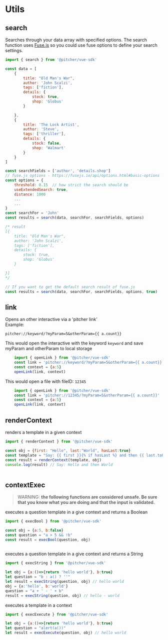 
<Meta title="Documentation/Utils" />

# Utils

## search

Searches through your data array with specified options. The search function uses [Fuse.js](https://fusejs.io/) so you could use fuse options to define your search settings.


```javascript
import { search } from '@pitcher/vue-sdk'

const data = [
    {
        title: "Old Man's War",
        author: 'John Scalzi',
        tags: ['fiction'],
        details: {
            stock: true,
            shop: 'Globus'
        }

    },
    {
        title: 'The Lock Artist',
        author: 'Steve',
        tags: ['thriller'],
        details: {
            stock: false,
            shop: 'Walmart'
        }
    }
]

const searchFields = ['author', 'details.shop']
// fuse.js options - https://fusejs.io/api/options.html#basic-options
const options = {
    threshold: 0.15  // how strict the search should be
    useExtendedSearch: true,
    distance: 1000
    ...
    ...
}
const searchFor = 'John'
const results = search(data, searchFor, searchFields, options)

/* result
[{
    title: "Old Man's War",
    author: 'John Scalzi',
    tags: ['fiction'],
    details: {
        stock: true,
        shop: 'Globus'
    }

}]
*/

// If you want to get the default search result of fuse.js
const results = search(data, searchFor, searchFields, options, true)
```


## link

Opens an other interactive via a 'pitcher link'  
Example:

`pitcher://keyword/?myParam=5&otherParam={{ a.count}}`

This would open the interactive with the keyword `keyword` and save myParam and otherParam to local storage

```javascript
    import { openLink } from '@pitcher/vue-sdk'
    const link = 'pitcher://keyword/?myParam=5&otherParam={{ a.count}}'
    const context = {a:5}
    openLink(link, context)
```

This would open a file with fileID: `12345`

```javascript
    import { openLink } from '@pitcher/vue-sdk'
    const link = 'pitcher://12345/?myParam=5&otherParam={{ a.count}}'
    const context = {a:5}
    openLink(link, context)
```


## renderContext

renders a template in a given context

```javascript
import { renderContext } from '@pitcher/vue-sdk'

const obj = {first: "Hello", last:"World", hasLast:true}
const template = "Say: {{ first }}{% if hasLast %} and then {{ last.toUpperCase() }}{% endif %}"
const result = renderContext(template, obj)
console.log(result) // Say: Hello and then World
    
```



## contextExec

> WARNING: **the following functions are considered unsafe. Be sure that you know what you are doing and that the input is validated.**

executes a question template in a give context and returns a Boolean

```javascript
import { execBool } from '@pitcher/vue-sdk'

const obj = {a:5, b:false}
const question = "a > 5 && !b"
const result = execBool(question, obj)
    
``` 
executes a question template in a give context and returns a String

```javascript
import { execString } from '@pitcher/vue-sdk'

let obj = {a:()=>{return 'hello world'}, b:true}
let question = "b : a() ? ''"
let result = execString(question, obj) // hello world
obj = {a:'hello', b:'world'}
question = "a + ' - ' + b"
result = execString(question, obj) // hello - world
``` 

executes a template in a context

```javascript
import { execExecute } from '@pitcher/vue-sdk'

let obj = {a:()=>{return 'hello world'}, b:true}
let question = "alert(a())"
let result = execExecute(question, obj) // hello world
   
``` 
